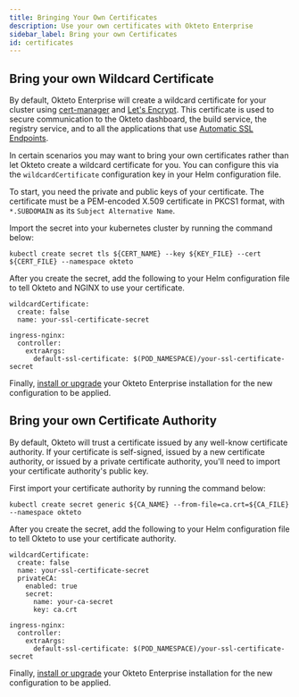 ```yaml
---
title: Bringing Your Own Certificates
description: Use your own certificates with Okteto Enterprise
sidebar_label: Bring your own Certificates
id: certificates
---
```


## Bring your own Wildcard Certificate

By default, Okteto Enterprise will create a wildcard certificate for your cluster using [cert-manager](https://cert-manager.io/) and [Let's Encrypt](https://letsencrypt.org/). This certificate is used to secure communication to the Okteto dashboard, the build service, the registry service, and to all the applications that use  [Automatic SSL Endpoints](/docs/cloud/ssl/).

In certain scenarios you may want to bring your own certificates rather than let Okteto create a wildcard certificate for you. You can configure this via the `wildcardCertificate` configuration key in your Helm configuration file.

To start, you need the private and public keys of your certificate. The certificate must be a PEM-encoded X.509 certificate in PKCS1 format, with `*.SUBDOMAIN` as its `Subject Alternative Name`.

Import the secret into your kubernetes cluster by running the command below:

```
kubectl create secret tls ${CERT_NAME} --key ${KEY_FILE} --cert ${CERT_FILE} --namespace okteto
```

After you create the secret, add the following to your Helm configuration file to tell Okteto and NGINX to use your certificate.

```
wildcardCertificate:
  create: false
  name: your-ssl-certificate-secret

ingress-nginx:
  controller:
    extraArgs:
      default-ssl-certificate: $(POD_NAMESPACE)/your-ssl-certificate-secret
```

Finally, [install or upgrade](/docs/0.11/enterprise/install/deployment/) your Okteto Enterprise installation for the new configuration to be applied.

## Bring your own Certificate Authority

By default, Okteto will trust a certificate issued by any well-know certificate authority. If your certificate is self-signed, issued by a new certificate authority, or issued by a private certificate authority, you'll need to import your certificate authority's public key.

First import your certificate authority by running the command below:

```
kubectl create secret generic ${CA_NAME} --from-file=ca.crt=${CA_FILE} --namespace okteto
```

After you create the secret, add the following to your Helm configuration file to tell Okteto to use your certificate authority.

```
wildcardCertificate:
  create: false
  name: your-ssl-certificate-secret
  privateCA:
    enabled: true
    secret:
      name: your-ca-secret
      key: ca.crt

ingress-nginx:
  controller:
    extraArgs:
      default-ssl-certificate: $(POD_NAMESPACE)/your-ssl-certificate-secret
```

Finally, [install or upgrade](/docs/0.11/enterprise/install/deployment/) your Okteto Enterprise installation for the new configuration to be applied.
